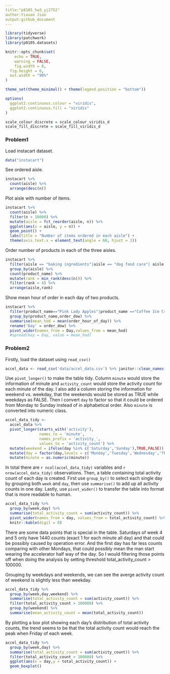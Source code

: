 ```yaml
---
title:"p8105_hw3_yj2752"
author:Yixuan Jiao
output:github_document
---
```


```r
library(tidyverse)
library(patchwork)
library(p8105.datasets)

knitr::opts_chunk$set(
	echo = TRUE,
	warning = FALSE,
	fig.width = 8, 
  fig.height = 6,
  out.width = "90%"
)

theme_set(theme_minimal() + theme(legend.position = "bottom"))

options(
  ggplot2.continuous.colour = "viridis",
  ggplot2.continuous.fill = "viridis"
)

scale_colour_discrete = scale_colour_viridis_d
scale_fill_discrete = scale_fill_viridis_d
```

### Problem1
Load instacart dataset.
```r
data("instacart")
```
See ordered aisle.
```r
instacart %>%
  count(aisle) %>%
  arrange(desc(n))
```
Plot aisle with number of items.
```r
instacart %>% 
  count(aisle) %>% 
  filter(n > 10000) %>% 
  mutate(aisle = fct_reorder(aisle, n)) %>% 
  ggplot(aes(x = aisle, y = n)) + 
  geom_point() + 
  labs(title = "Number of items ordered in each aisle") +
  theme(axis.text.x = element_text(angle = 60, hjust = 1))
```
Order number of products in each of the three aisles.
```r
instacart %>% 
  filter(aisle == "baking ingredients"|aisle == "dog food care"| aisle == "packaged vegetables fruits") %>% 
  group_by(aisle) %>%
  count(product_name) %>%
  mutate(rank = min_rank(desc(n))) %>%
  filter(rank < 4) %>%
  arrange(aisle,rank)
```
Show mean hour of order in each day of two products.
```r
instacart %>%
  filter(product_name=="Pink Lady Apples"|product_name =="Coffee Ice Cream") %>%
  group_by(product_name,order_dow) %>%
  summarise(mean_hod = mean(order_hour_of_day)) %>%
  rename('Day' = order_dow) %>%
  pivot_wider(names_from = Day,values_from = mean_hod)
  #spread(key = Day, value = mean_hod)
```


### Problem2
Firstly, load the dataset using `read_csv()`
```r
accel_data <- read_csv('data/accel_data.csv') %>% janitor::clean_names()
```
Use `pivot_longer()` to make the table tidy. Column `minute` would store the information of minute and `activity_count` would store the activity count for each minute of the day. I also add a column storing the information for weekend vs. weekday, that the weekends would be stored as TRUE while weekdays as FALSE. Then I convert `day` to factor so that it could be ordered from Monday to Sunday instead of in alphabetical order. Also `minute` is converted into numeric class.
```r
accel_data_tidy <- 
  accel_data %>%
  pivot_longer(starts_with('activity'),
               names_to = 'minute',
               names_prefix = 'activity_',
               values_to = 'activity_count') %>%
  mutate(weekend = ifelse(day %in% c('Saturday','Sunday'),TRUE,FALSE)) %>%
  mutate(day = factor(day,levels = c('Monday','Tuesday','Wednesday','Thursday','Friday','Saturday','Sunday'))) %>%
  mutate(minute = as.numeric(minute))
```
In total there are `r ncol(accel_data_tidy)` variables and `r nrow(accel_data_tidy)` observations.
Then, a table containing total activity count of each day is created. First use `group_by()` to select each single day by grouping both `week` and `day`, then use `summarise()` to add up all activity counts in one day. Lastly, use `pivot_wider()` to transfer the table into format that is more readable to human.
```r
accel_data_tidy %>%
  group_by(week,day) %>%
  summarise(total_activity_count = sum(activity_count)) %>%
  pivot_wider(names_from = day, values_from = total_activity_count) %>%
  knitr::kable(digit = 0)
```
There are some data points that is special in the table. Saturdays of week 4 and 5 only have 1440 counts (exact 1 for each minute all day) and that could be possibly caused by operation error. And the first day has far less counts comparing with other Mondays, that could possibly mean the man start wearing the accelerator half way of the day. So I would filtering those points off when doing the analysis by setting threshold total_activity_count > 100000.

Grouping by weekdays and weekends, we can see the averge activity count of weekend is slightly less than weekday. 
```r
accel_data_tidy %>%
  group_by(week,day,weekend) %>%
  summarise(total_activity_count = sum(activity_count)) %>%
  filter(total_activity_count > 100000) %>%
  group_by(weekend) %>%
  summarise(mean_activity_count = mean(total_activity_count))
```
By plotting a box plot showing each day's distribution of total activity counts, the trend seems to be that the total activity count would reach the peak when Friday of each week.
```r
accel_data_tidy %>%
  group_by(week,day) %>%
  summarise(total_activity_count = sum(activity_count)) %>%
  filter(total_activity_count > 100000) %>%
  ggplot(aes(x = day,y = total_activity_count)) +
  geom_boxplot()
```



